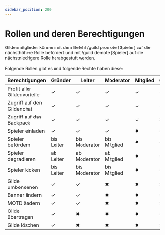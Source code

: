 ```yaml
---
sidebar_position: 200
---
```



# Rollen und deren Berechtigungen

Gildenmitglieder können mit dem Befehl /guild promote [Spieler] auf die nächsthöhere Rolle befördert und mit /guild demote [Spieler] auf die nächstniedrigere Rolle herabgestuft werden.\
\
Folgende Rollen gibt es und folgende Rechte haben diese:

| Berechtigungen           | Gründer         | Leiter           | Moderator        | Mitglied         | Gast            |
|--------------------------|-----------------|------------------|------------------|------------------|-----------------|
| Profit aller Gildenvorteile | ✓              | ✓               | ✓               | ✓               | ✓              |
| Zugriff auf den Gildenchat | ✓              | ✓               | ✓               | ✓               | ✓               |
| Zugriff auf das Backpack  | ✓              | ✓               | ✓               | ✓               | ✖              |
| Spieler einladen          | ✓              | ✓               | ✓               | ✖               | ✖              |
| Spieler befördern         | bis Leiter      | bis Moderator    | bis Mitglied     | ✖               | ✖              |
| Spieler degradieren       | ab Leiter       | ab Moderator     | ab Mitglied      | ✖               | ✖              |
| Spieler kicken            | bis Leiter      | bis Moderator    | bis Mitglied     | ✖               | ✖              |
| Gilde umbenennen          | ✓             | ✓               | ✖               | ✖               | ✖              |
| Banner ändern             | ✓              | ✓               | ✖               | ✖               | ✖              |
| MOTD ändern               | ✓              | ✓               | ✖               | ✖               | ✖              |
| Gilde übertragen          | ✓              | ✖               | ✖               | ✖               | ✖              |
| Gilde löschen             | ✓              | ✖               | ✖               | ✖               | ✖              |

